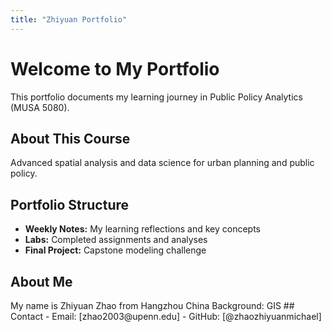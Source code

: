 ```yaml
---
title: "Zhiyuan Portfolio"
---
```


# Welcome to My Portfolio

This portfolio documents my learning journey in Public Policy Analytics (MUSA 5080).

## About This Course
Advanced spatial analysis and data science for urban planning and public policy.

## Portfolio Structure
- **Weekly Notes:** My learning reflections and key concepts
- **Labs:** Completed assignments and analyses
- **Final Project:** Capstone modeling challenge

## About Me
My name is Zhiyuan Zhao from Hangzhou China
Background: GIS
## Contact
- Email: [zhao2003@upenn.edu]
- GitHub: [@zhaozhiyuanmichael]